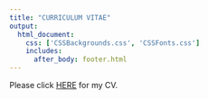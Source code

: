 ```yaml
--- 
title: "CURRICULUM VITAE"
output: 
  html_document:
    css: ['CSSBackgrounds.css', 'CSSFonts.css']
    includes:
      after_body: footer.html
---
```


Please click [HERE](GolcherBJ_CV_19jul22.pdf) for my CV. 